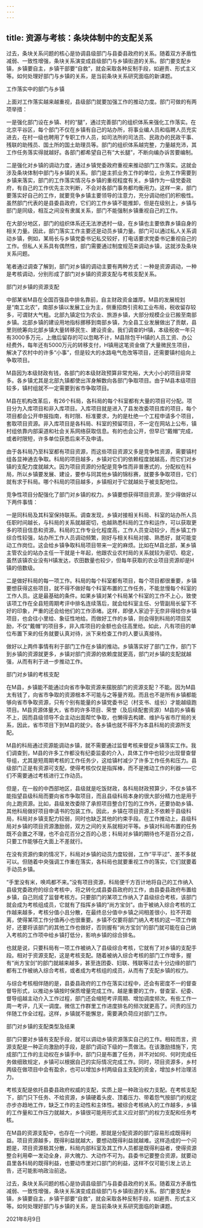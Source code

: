 ```yaml
---
---
---
```

title: 资源与考核：条块体制中的支配关系
---

过去，条块关系问题的核心是协调县级部门与县委县政府的关系。随着双方矛盾性减弱、一致性增强，条块关系演变成县级部门与乡镇街道的关系。部门要支配乡镇，乡镇要自主，乡镇干部要“自救”，就会采取各种反制手段，如避责、形式主义等。如何处理好部门与乡镇的关系，是当前条块关系研究面临的新课题。





工作落实中的部门与乡镇


上面对工作落实越来越重视，县级部门就要加强工作的推动力度。部门可做的有两项举措：

一是强化部门设在乡镇、村的“腿”，通过完善部门的组织体系来强化工作落实。在北京平谷区，每个部门不仅在乡镇有自己的站办所，将事业编人员和临聘人员充实进去，在村一级也聘用了专职工作人员，如司法所的司法员、民政办的民政干事、残联的助残员、国土所的国土助理员等。部门的组织体系越完整，力量越充沛，其工作任务落实得就越好。各部门都希望自己有“大长腿”，不断向编办诉苦要编制。

二是强化对乡镇的调动力度，通过乡镇党委政府重视来推动部门工作落实。这就会涉及条块体制中部门与乡镇的关系。部门是主抓业务工作的单位，业务工作需要到乡镇来落实，部门的工作落实情况与乡镇的重视程度有关。乡镇作为一级党委政府，有自己的工作优先主次判断，不会对各部门事务都均衡用力。这样一来，部门要落实好自己的工作，就要竞争乡镇主要领导的注意力，充分调动他们的积极性。虽然部门代表的是县委县政府，它们的工作乡镇不能推卸，但是在级别上，乡镇与部门是同级，相互之间没有隶属关系，部门不能强制乡镇重视自己的工作。

在大部分地区，部门的组织体系还无法渗透村一级，在乡镇也主要依靠乡镇自身的相关力量。因此，部门落实工作主要还是动员乡镇力量。部门可以通过私人关系调动乡镇，例如，某局长与乡镇党委书记私交较好，打电话要求党委书记重视自己的工作。但私人关系具有偶然性，部门需要通过制度规范来调动乡镇，这就涉及条块关系问题。

笔者通过调查了解到，部门对乡镇的调动主要有两种方式：一种是资源调动，一种是考核调动，分别形成了部门对乡镇的资源支配与考核支配关系。





部门对乡镇的资源支配


中部某省M县在全国百强县中排名靠前，自主财政资金雄厚。M县的发展规划是“南工北农”，南部乡镇以发展工业为主，侧重招商引资和工业布局，税收留存较多，可谓财大气粗。北部九镇定位为农业、旅游乡镇，大部分规模企业已搬至南部乡镇。北部乡镇的建设用地指标挪移到南部乡镇，为全县工业发展做出了贡献，县里则统筹向北部乡镇大量转移民生、建设资金。我们调查的H镇，本级税收一年只有3000多万元，上缴后留存的可以忽略不计，M县除包干H镇的人员工资、办公经费外，每年还有5000万元的转移支付，H镇用这笔资金做了大量微民生项目，解决了农村中的许多“小事”，但是较大的水路电气危改等项目，还需要镇村组向上争取项目。

M县因为本级财政有钱，各部门的本级财政预算非常充裕，大大小小的项目非常多。各乡镇尤其是北部九镇都使出浑身解数向各部门争取项目。由于M县本级项目较多，镇村组就不一定需要到省市争取项目。

M县在机构改革后，有26个科局，各科局的每个科室都有大量的项目可分配。项目分为入库项目和非入库项目。入库项目就是进入了县发改委项目库的项目，每个项目都会公开申报指南，有时限、标准要求，为的是杜绝一个工程申请多个项目，套取项目资源。非入库项目是各科局、科室的预留项目，不一定在网站上公布，镇村组依靠内部渠道和社会关系网络获取信息。有的也会公开，但早已“戴帽”完成，或者时限短，许多单位获悉后来不及申请。

由于各科局乃至科室都有项目资源，而这些项目资源又多是竞争性资源，需要镇村组各显神通去争取。科局的项目越多，乡镇对它们的依赖程度就越高，而它们对乡镇的支配力度就越大。因为项目资源的分配是竞争性而非普惠式的，分配权在科局，所以乡镇要发展、建设，要参与同其他乡镇的锦标赛，就要多争取项目，它们就有求于科局。哪个科局的项目越多，乡镇相对于它就越处于被支配地位。

竞争性项目分配强化了部门对乡镇的权力。乡镇要想获得项目资源，至少得做好以下两件事情：

一是同科局及其科室保持联系。调查发现，乡镇对接相关科局、科室的站办所人员任职时间越长，与科局的关系就越密切，也越熟悉科局的工作和运作，可以获取更多的项目信息和资源。科局的工作专业化程度高，工作人员变动较少，而乡镇工作综合性较强，站办所工作人员调动频繁，刚好与相关科局对接、熟悉好，就可能变动工作岗位。这会给乡镇争取科局项目带来一定的麻烦。比如在M县北部，某乡镇主管农业的站办主任一干就是十年起，他跟农业农村局的关系就较为密切、稳定，虽然该镇农业没有H镇发达，农田数量也较少，但每年获取的农业项目资源却是H镇的倍数级。

二是做好科局的每一项工作。科局的每个科室都有项目，每个项目都很重要，乡镇要想获得这些项目，就不得不做好每个科室布置的工作任务，不能怠慢每个科室的工作人员。这是最基础的条件。如果乡镇对某个科局某个科室的工作不上心，致使该项工作在全县短周期考评中排名连续落后，就会给科室主任、分管副局长留下不好的印象，严重的还会给他们的工作添堵。这样，即便人家迫于无奈非得给你乡镇项目，也会往小里给、象征性地给。而做好工作的乡镇，则会得到科局的项目奖励，不仅“戴帽”的项目多，非入库项目的金额也会往高里给。如此，凡有项目的单位布置下来的任务就要认真对待，派下来检查工作的人要认真接待。

做好以上两件事情有利于部门工作在乡镇的推动。乡镇落实好了部门工作，部门下到乡镇的资源就更多，乡镇对部门资源的依赖度就更高，部门对乡镇的支配就越强，从而有利于进一步推动工作。





部门对乡镇的考核支配


在M县，乡镇能不能通过向省市争取资源来摆脱部门的资源支配？不能。因为M县太有钱了，向省市争取的资源根本不可能与之等量齐观。而且也不是所有乡镇都能够向省市争取资源，只有个别有能量的乡镇党委书记（村支书、组长）才能越级跑项目。M县资源体量大，省市的许多项目、荣誉（及后续配套资源）M县的乡镇看不上，因而县级领导不会主动出面帮忙争取，也懒得去构建、维护与省市厅局的关系，因此，省市项目下到M县的就少。各乡镇也就不得不为本县科局的资源所支配。

M县的科局通过资源能调动乡镇，就不需要通过监督考核来督促乡镇落实工作。我们调查到，M县的许多工作都没有纪委监委的介入，具体工作中也较少出现督查督导组，尤其是短周期考核的工作任务少，这给镇村减少了许多工作任务和压力。县级部门正是有资源可支配，使得考核仅仅是指挥棒，而不是推动工作的利器——它们不需要通过考核进行工作动员。

但是，在一般的中西部地区，县级就是吃饭财政，各科局财政预算少，不仅乡镇不能指望县级科局而要向省市争取项目，而且县级科局本身的很大部分精力也是用于向上跑资源。比如，县级发改委除了承担项目整合打包的工作外，还要协助乡镇、其他科局做好项目申请书的包装工作。因此，乡镇在项目资源上不依赖于县级科局，科局对乡镇支配力较弱，同时也缺乏其他的约束手段。在工作推动上，县级科局对乡镇的项目资源激励弱，双方之间的关系就相对平等。乡镇对科局布置的任务既不会置之不理，也不会花百分之百的心思；科局对乡镇的期待也不是百分之百，只要工作能够在大面上不差就行。

在没有资源约束的情况下，科局对乡镇的动员力度较弱，工作“平平过”、差不多就可以。但随着中央强调工作重在落实，各科局也就要重视工作的落实，它们就要着手动员乡镇。

“手里没有米，唤鸡都不来。”没有项目资源，科局便千方百计地将自己的工作纳入县级党委政府的综合考核中，将之转化成县委县政府的工作，由县委县政府布置给乡镇，自己则成了监督考核方。只要部门的某项工作纳入了县级综合考核，该部门就会成为考核组成员，它就有了指挥乡镇的“尚方宝剑”。由于被纳入综合考核的工作越来越多，考核分值小且分散，在最终总分值中乡镇之间相差很小，拉不开距离，使得某项工作分值再小也很重要。乡镇不仅要将部门纳入考核的这一项工作做好，还要将该部门的其他工作也做好，否则握有“尚方宝剑”的部门就可能在自己纳入考核的工作项中给乡镇打低分，影响乡镇的综合排名。

也就是说，只要科局有一项工作被纳入了县级综合考核，它就有了对乡镇的支配手段。相对于资源支配，这是考核支配。随着被纳入综合考核的部门工作增多，握有“尚方宝剑”的部门就越来越多，甚至连团委、妇联、残联等过去十分边缘的部门都有工作被纳入综合考核，或者成为考核组的成员，从而有了支配乡镇的权力。

与综合考核相伴随的是，县委县政府的工作在落实过程中，还会有密度不一的督查督导形式，以推动乡镇按时保质增量完成工作。越是重要的工作，督查室、纪委、督导组越主动介入工作过程，部门还会缩短考评周期、增加调度频次。有些工作一周一考评，几天一调度。微信工作群里工作进度排名的频次就更高了。问责的压力伴随工作全过程。这样，乡镇就不能懈怠，需要满负荷应对部门工作。





部门对乡镇的支配类型及结果


部门只要对乡镇有支配手段，就可以调动乡镇资源落实自己的工作。相较而言，资源支配是一种正向激励的手段，是部门调动下级的一贯做法。在该激励措施下，完成部门工作的主动权在乡镇手中，部门只是布置了任务，并不对如何、何时完成任务做细致规定，乡镇可以根据自己的实际情况完成工作。同时，项目资源多，乡村两级在做项目中会有盈余，也可以增加乡村两级自主支配的资金，增加乡村治理活力。

考核支配是依托县委县政府权威的支配，实质上是一种政治权力支配。在考核支配下，部门只下任务、不给资源，乡镇硬着头皮、顶着压力、带着怨气按部门的规定亦步亦趋地工作，缺乏工作的主动性和主体性。被综合考核纳入的工作越多，乡镇的工作量和工作压力就越大，乡镇很可能用形式主义应对部门的权力支配和任务考核。

在M县的资源支配中，也存在一个问题，那就是分配资源的部门容易形成既得利益。项目资源越多，既得利益就越大，要想动既得利益就越难。这样造成的一个问题是，项目资源极其分散，科局内部科室及其工作人员都是既得利益者，使得资源整合利用牵一发动全身，非大魄力、大动作不可为。县委书记要整合资源，就要动县里各科局的既得利益，也要动市里对口部门的利益，这样不仅可能引发上访上告，还可能影响政治前途。

过去，条块关系问题的核心是协调县级部门与县委县政府的关系。随着双方矛盾性减弱、一致性增强，条块关系演变成县级部门与乡镇街道的关系。部门要支配乡镇，乡镇要自主，乡镇干部要“自救”，就会采取各种反制手段，如避责、形式主义等。如何处理好部门与乡镇的关系，是当前条块关系研究面临的新课题。

2021年8月9日